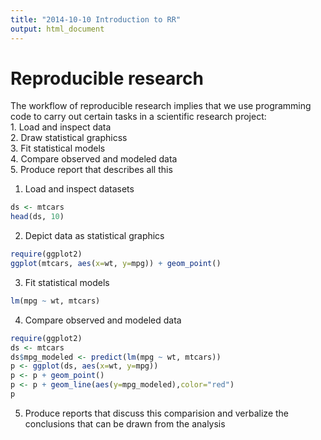 ```yaml
---
title: "2014-10-10 Introduction to RR"
output: html_document
---
```


Reproducible research
=======================

The workflow of reproducible research implies that we use programming code to carry out certain tasks in a scientific research project:    
1. Load and inspect data  
2. Draw statistical graphicss  
3. Fit statistical models  
4. Compare observed and modeled data  
5. Produce report that describes all this  


1. Load and inspect datasets
```r
ds <- mtcars
head(ds, 10)
```

2) Depict data as statistical graphics
```r
require(ggplot2)
ggplot(mtcars, aes(x=wt, y=mpg)) + geom_point()
```

3) Fit statistical models
```r
lm(mpg ~ wt, mtcars)
```

4) Compare observed and modeled data
```r
require(ggplot2)
ds <- mtcars
ds$mpg_modeled <- predict(lm(mpg ~ wt, mtcars))
p <- ggplot(ds, aes(x=wt, y=mpg)) 
p <- p + geom_point() 
p <- p + geom_line(aes(y=mpg_modeled),color="red")
p
```

5) Produce reports that discuss this comparision and verbalize the conclusions that can be drawn from the analysis
 